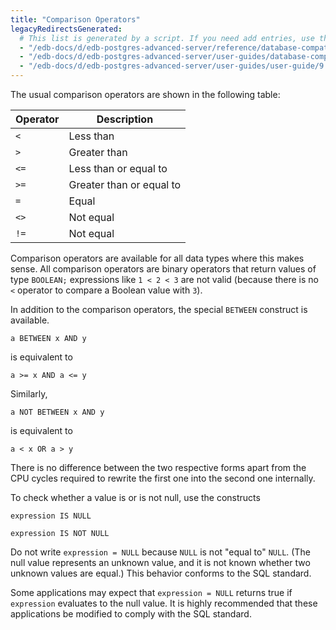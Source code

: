 ```yaml
---
title: "Comparison Operators"
legacyRedirectsGenerated:
  # This list is generated by a script. If you need add entries, use the `legacyRedirects` key.
  - "/edb-docs/d/edb-postgres-advanced-server/reference/database-compatibility-for-oracle-developers-reference-guide/9.6/Database_Compatibility_for_Oracle_Developers_Reference_Guide.1.095.html"
  - "/edb-docs/d/edb-postgres-advanced-server/user-guides/database-compatibility-for-oracle-developers-guide/9.5/Database_Compatibility_for_Oracle_Developers_Guide.1.129.html"
  - "/edb-docs/d/edb-postgres-advanced-server/user-guides/user-guide/9.5/EDB_Postgres_Enterprise_Guide.1.038.html"
---
```


<div id="comparison_operators" class="registered_link"></div>

The usual comparison operators are shown in the following table:

| Operator | Description              |
| -------- | ------------------------ |
| `<`      | Less than                |
| `>`      | Greater than             |
| `<=`     | Less than or equal to    |
| `>=`     | Greater than or equal to |
| `=`      | Equal                    |
| `<>`     | Not equal                |
| `!=`     | Not equal                |

Comparison operators are available for all data types where this makes sense. All comparison operators are binary operators that return values of type `BOOLEAN;` expressions like `1 < 2 < 3` are not valid (because there is no `<` operator to compare a Boolean value with `3`).

In addition to the comparison operators, the special `BETWEEN` construct is available.

 `a BETWEEN x AND y`

is equivalent to

 `a >= x AND a <= y`

Similarly,

 `a NOT BETWEEN x AND y`

is equivalent to

 `a < x OR a > y`

There is no difference between the two respective forms apart from the CPU cycles required to rewrite the first one into the second one internally.

To check whether a value is or is not null, use the constructs

 `expression IS NULL`

 `expression IS NOT NULL`

Do not write `expression = NULL` because `NULL` is not "equal to" `NULL`. (The null value represents an unknown value, and it is not known whether two unknown values are equal.) This behavior conforms to the SQL standard.

Some applications may expect that `expression = NULL` returns true if `expression` evaluates to the null value. It is highly recommended that these applications be modified to comply with the SQL standard.
